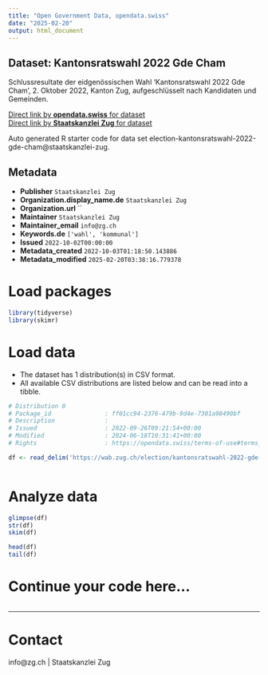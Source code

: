 ```yaml
---
title: "Open Government Data, opendata.swiss"
date: "2025-02-20"
output: html_document
---
```


## Dataset: Kantonsratswahl 2022 Gde Cham

Schlussresultate der eidgenössischen Wahl 'Kantonsratswahl 2022 Gde Cham', 2. Oktober 2022, Kanton Zug, aufgeschlüsselt nach Kandidaten und Gemeinden.

[Direct link by **opendata.swiss** for dataset](https://opendata.swiss/de/dataset/kantonsratswahl-2022-gde-cham)<br>
[Direct link by **Staatskanzlei Zug** for dataset](https://wab.zug.ch/election/kantonsratswahl-2022-gde-cham/data)

Auto generated R starter code for data set election-kantonsratswahl-2022-gde-cham@staatskanzlei-zug.

## Metadata

- **Publisher** `Staatskanzlei Zug`
- **Organization.display_name.de** `Staatskanzlei Zug`
- **Organization.url** ``
- **Maintainer** `Staatskanzlei Zug`
- **Maintainer_email** `info@zg.ch`
- **Keywords.de** `['wahl', 'kommunal']`
- **Issued** `2022-10-02T00:00:00`
- **Metadata_created** `2022-10-03T01:18:50.143886`
- **Metadata_modified** `2025-02-20T03:38:16.779378`


# Load packages

```r

library(tidyverse)
library(skimr)

```

# Load data

-   The dataset has 1 distribution(s) in CSV format.
-   All available CSV distributions are listed below and can be read into a tibble.

```r

# Distribution 0
# Package_id               : ff01cc94-2376-479b-9d4e-7301a98490bf
# Description              : 
# Issued                   : 2022-09-26T09:21:54+00:00
# Modified                 : 2024-06-18T10:31:41+00:00
# Rights                   : https://opendata.swiss/terms-of-use#terms_by

df <- read_delim('https://wab.zug.ch/election/kantonsratswahl-2022-gde-cham/data-csv')



```

# Analyze data

```r

glimpse(df)
str(df)
skim(df)

head(df)
tail(df)

```

# Continue your code here...

```r

```

------------------------------------------------------------------------

# Contact

info@zg.ch | Staatskanzlei Zug
